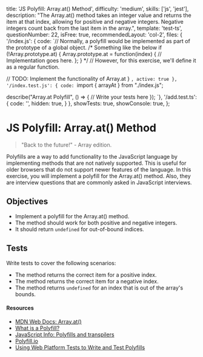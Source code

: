   title: 'JS Polyfill: Array.at() Method',
  difficulty: 'medium',
  skills: ['js', 'jest'],
  description:
    "The Array.at() method takes an integer value and returns the item at that index, allowing for positive and negative integers. Negative integers count back from the last item in the array.",
  template: 'test-ts',
  questionNumber: 22,
  isFree: true,
  recommendedLayout: 'col-2',
  files: {
    '/index.js': {
      code: `// Normally, a polyfill would be implemented as part of the prototype of a global object.
/* Something like the below
if (!Array.prototype.at) {
  Array.prototype.at = function(index) {
    // Implementation goes here.
  };
} 
*/
// However, for this exercise, we'll define it as a regular function.

  // TODO: Implement the functionality of Array.at
}
`,
      active: true
    },
    '/index.test.js': {
      code: `import { arrayAt } from "./index.js";

describe("Array.at Polyfill", () => {
  // Write your tests here
});
`},
    '/add.test.ts': {
      code: '',
      hidden: true,
    }
  },
  showTests: true,
  showConsole: true,
};

# JS Polyfill: Array.at() Method

> "Back to the future!" - Array edition.

Polyfills are a way to add functionality to the JavaScript language by implementing methods that are not natively supported. This is useful for older browsers that do not support newer features of the language. In this exercise, you will implement a polyfill for the Array.at() method. Also, they are interview questions that are commonly asked in JavaScript interviews.

## Objectives
- Implement a polyfill for the Array.at() method.
- The method should work for both positive and negative integers.
- It should return `undefined` for out-of-bound indices.

## Tests

Write tests to cover the following scenarios:
- The method returns the correct item for a positive index.
- The method returns the correct item for a negative index.
- The method returns `undefined` for an index that is out of the array's bounds.


#### Resources

- <a target="_blank" href="https://developer.mozilla.org/en-US/docs/Web/JavaScript/Reference/Global_Objects/Array/at">MDN Web Docs: Array.at()</a>
- <a target="_blank" href="https://remysharp.com/2010/10/08/what-is-a-polyfill">What is a Polyfill?</a>
- <a target="_blank" href="https://javascript.info/polyfills">JavaScript Info: Polyfills and transpilers</a>
- <a target="_blank" href="https://polyfill.io/">Polyfill.io</a>
- <a target="_blank" href="https://www.oddbird.net/2023/05/01/web-platform-tests-polyfills/">Using Web Platform Tests to Write and Test Polyfills</a>
